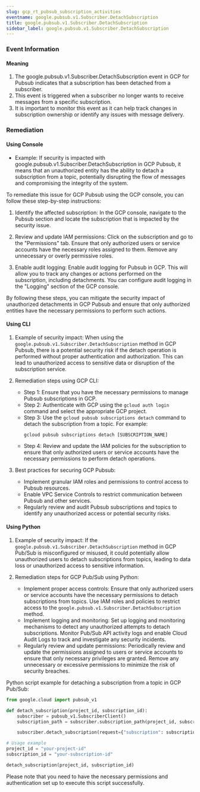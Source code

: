 ```yaml
--- 
slug: gcp_rt_pubsub_subscription_activities
eventname: google.pubsub.v1.Subscriber.DetachSubscription
title: google.pubsub.v1.Subscriber.DetachSubscription
sidebar_label: google.pubsub.v1.Subscriber.DetachSubscription
---
```

                       
### Event Information

#### Meaning

1. The google.pubsub.v1.Subscriber.DetachSubscription event in GCP for Pubsub indicates that a subscription has been detached from a subscriber.
2. This event is triggered when a subscriber no longer wants to receive messages from a specific subscription.
3. It is important to monitor this event as it can help track changes in subscription ownership or identify any issues with message delivery.

### Remediation

#### Using Console

- Example: If security is impacted with google.pubsub.v1.Subscriber.DetachSubscription in GCP Pubsub, it means that an unauthorized entity has the ability to detach a subscription from a topic, potentially disrupting the flow of messages and compromising the integrity of the system.

To remediate this issue for GCP Pubsub using the GCP console, you can follow these step-by-step instructions:

1. Identify the affected subscription: In the GCP console, navigate to the Pubsub section and locate the subscription that is impacted by the security issue.

2. Review and update IAM permissions: Click on the subscription and go to the "Permissions" tab. Ensure that only authorized users or service accounts have the necessary roles assigned to them. Remove any unnecessary or overly permissive roles.

3. Enable audit logging: Enable audit logging for Pubsub in GCP. This will allow you to track any changes or actions performed on the subscription, including detachments. You can configure audit logging in the "Logging" section of the GCP console.

By following these steps, you can mitigate the security impact of unauthorized detachments in GCP Pubsub and ensure that only authorized entities have the necessary permissions to perform such actions.

#### Using CLI

1. Example of security impact: When using the `google.pubsub.v1.Subscriber.DetachSubscription` method in GCP Pubsub, there is a potential security risk if the detach operation is performed without proper authentication and authorization. This can lead to unauthorized access to sensitive data or disruption of the subscription service.

2. Remediation steps using GCP CLI:
   - Step 1: Ensure that you have the necessary permissions to manage Pubsub subscriptions in GCP.
   - Step 2: Authenticate with GCP using the `gcloud auth login` command and select the appropriate GCP project.
   - Step 3: Use the `gcloud pubsub subscriptions detach` command to detach the subscription from a topic. For example:
     ```
     gcloud pubsub subscriptions detach [SUBSCRIPTION_NAME]
     ```
   - Step 4: Review and update the IAM policies for the subscription to ensure that only authorized users or service accounts have the necessary permissions to perform detach operations.

3. Best practices for securing GCP Pubsub:
   - Implement granular IAM roles and permissions to control access to Pubsub resources.
   - Enable VPC Service Controls to restrict communication between Pubsub and other services.
   - Regularly review and audit Pubsub subscriptions and topics to identify any unauthorized access or potential security risks.

#### Using Python

1. Example of security impact: If the `google.pubsub.v1.Subscriber.DetachSubscription` method in GCP Pub/Sub is misconfigured or misused, it could potentially allow unauthorized users to detach subscriptions from topics, leading to data loss or unauthorized access to sensitive information.

2. Remediation steps for GCP Pub/Sub using Python:
   - Implement proper access controls: Ensure that only authorized users or service accounts have the necessary permissions to detach subscriptions from topics. Use IAM roles and policies to restrict access to the `google.pubsub.v1.Subscriber.DetachSubscription` method.
   - Implement logging and monitoring: Set up logging and monitoring mechanisms to detect any unauthorized attempts to detach subscriptions. Monitor Pub/Sub API activity logs and enable Cloud Audit Logs to track and investigate any security incidents.
   - Regularly review and update permissions: Periodically review and update the permissions assigned to users or service accounts to ensure that only necessary privileges are granted. Remove any unnecessary or excessive permissions to minimize the risk of security breaches.

Python script example for detaching a subscription from a topic in GCP Pub/Sub:

```python
from google.cloud import pubsub_v1

def detach_subscription(project_id, subscription_id):
    subscriber = pubsub_v1.SubscriberClient()
    subscription_path = subscriber.subscription_path(project_id, subscription_id)

    subscriber.detach_subscription(request={"subscription": subscription_path})

# Usage example
project_id = "your-project-id"
subscription_id = "your-subscription-id"

detach_subscription(project_id, subscription_id)
```

Please note that you need to have the necessary permissions and authentication set up to execute this script successfully.


 